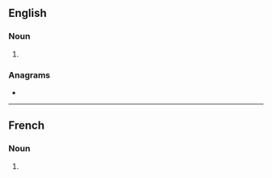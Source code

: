 {{also|públics}}
==English==

===Noun===
{{head|en|noun form}}

# {{plural of|public|lang=en}}

===Anagrams===
* {{anagrams|en|a=bcilpsu|subclip}}

----

==French==

===Noun===
{{head|fr|noun plural form|g=m}}

# {{plural of|public|lang=fr}}